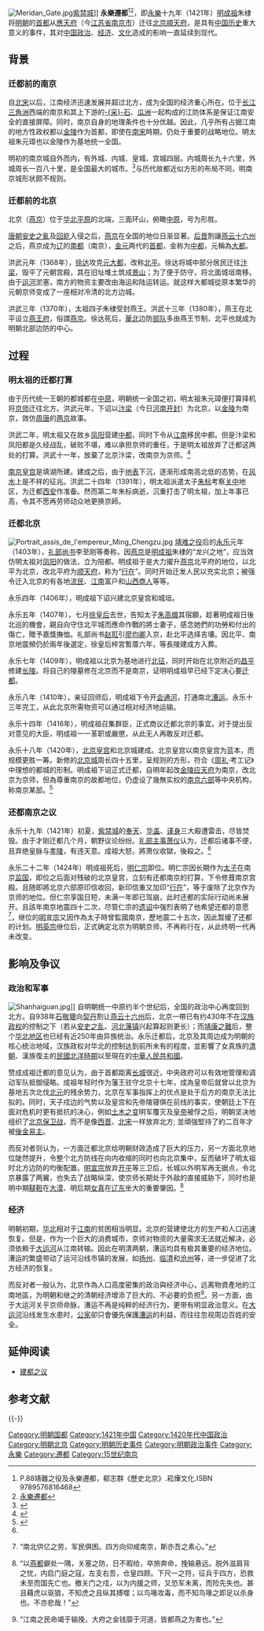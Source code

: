 [[File:Meridan_Gate.jpg|thumb]][[紫禁城|紫禁城]]]]
'''永樂遷都'''<ref>P.88靖難之役及永樂遷都，郗志群《歷史北京》.崧燁文化.ISBN 9789576816468</ref><ref>[http://www.smgsh.tc.edu.tw/web/Content.asp?ID=53105中國大百科 永樂遷都]</ref>，即[[永乐_(明朝)|永樂]]十九年（1421年）[[明成祖|明成祖]]朱棣将[[明朝|明朝]]的[[首都|首都]]从[[应天府_(明朝)|應天府]]（今[[江苏省|江苏省]][[南京市|南京市]]）迁往[[北京|北京]][[順天府|順天府]]，是具有[[中国历史|中国历史]]重大意义的事件，其对[[中国|中国]][[政治|政治]]、[[经济|经济]]、[[文化|文化]]造成的影响一直延续到现代。

==背景==
===迁都前的南京===
自[[北宋|北宋]]以后，江南经济迅速发展并超过北方，成为全国的经济重心所在。位于[[长江三角洲|长江三角洲]]西端的南京和其上下游的[[采石矶|-{采}-石]]、[[瓜洲|瓜洲]]一起构成的江防体系是保证江南安全的直接屏障。同时，南京自身的地理条件也十分优越。因此，几乎所有占据江南的地方性政权都以[[金陵|金陵]]作为首都，即使在[[南宋|南宋]]時期，仍处于重要的战略地位。明太祖朱元璋也以金陵作为基地统一全国。

明初的南京城自外而内，有外城、内城、皇城、宫城四层。内城周长九十六里，外城周长一百八十里，是全国最大的城市。<ref>{{cite book|title=[[明史|明史]]|chapter=地理志}}</ref>与历代故都近似方形的布局不同，明南京城形状颇不规则。

===迁都前的北京===
北京（[[燕京|燕京]]）位于[[华北平原|华北平原]]的北端，三面环山，俯瞰[[中原|中原]]，号为形胜。

[[唐朝|唐朝]][[安史之亂|安史之亂]]及[[回紇|回紇]]入侵之后，[[燕京|燕京]]在全国的地位日渐显著。[[后晋|后晋]]割讓[[燕云十六州|燕云十六州]]之后，燕京成为[[辽朝|辽]]的[[辽南京|南都]]（南京），[[金朝|金]][[元朝|元]]两代的[[首都|首都]]，金称为[[金中都|中都]]，元稱為[[元大都|大都]]。

洪武元年（1368年），[[徐达|徐达]]攻克[[元大都|元大都]]，改称[[北平府|北平]]。徐达将城中部分居民迁往[[汴梁|汴梁]]，毁平了元朝宫殿，其在旧址堆土筑成[[景山|景山]]；为了便于防守，将北面城垣南移。由于[[京杭大运河|运河]]淤塞，南方的物资主要改由海运和陆运转运。就这样大都城從原本繁华的元朝京师变成了一座相对冷清的北方边城。

洪武三年（1370年），太祖四子朱棣受封燕王。洪武十三年（1380年），燕王在北平设立[[明朝王府|燕王府]]，俗謂[[燕京|燕京]]。徐达死后，[[華北|華北]]边防[[部队|部队]]多由燕王节制，北平也就成为明朝北部边防的中心。

==过程==
{{see also|建都之议}}

===明太祖的迁都打算===
由于历代统一王朝的都城都在[[中原|中原]]，明朝统一全国之初，明太祖朱元璋便打算择机将[[京师|京师]]迁往北方。洪武元年，下诏以[[汴梁|汴梁]]（今日[[河南|河南]][[开封|开封]]）为北京，以[[金陵|金陵]]为南京，效仿[[西周|周]][[唐|唐]]的[[两京|两京]]故事。

洪武二年，明太祖又在故乡[[凤阳|凤阳]]营建[[明中都|中都]]，同时下令从[[江南|江南]]移民中都。但是汴梁和凤阳都是久经战乱，破败不堪，难以承担京师的重任，于是明太祖放弃了迁都这两处的打算。洪武十一年，放棄了北京汴梁，改南京为京师。<ref>{{cite book|title=[[明史|明史]]|chapter=太祖本纪}}</ref>

[[南京故宫|南京皇宫]]是填湖所建。建成之后，由于[[地表|地表]]下沉，逐渐形成南高北低的态势，在[[风水|风水]]上是不祥的征兆。洪武二十四年（1391年），明太祖派遣太子[[朱标|朱标]]考察[[关中|关中]]地区，为迁都[[西安|西安]]作准备。然而第二年朱标病逝，沉重打击了明太祖，加上年事已高，令其不愿再劳师动众地更换京師。

===迁都北京===
[[File:Portrait_assis_de_l'empereur_Ming_Chengzu.jpg|thumb]]
[[靖难之役|靖难之役]]后的[[永乐_(明成祖)|永乐]]元年（1403年），[[礼部|礼部]][[尚书|尚书]]李至刚等奏称，因[[燕京|燕京]]是[[明成祖|明成祖]]朱棣的“龙兴之地”，应当效仿明太祖对[[凤阳|凤阳]]的做法，立为陪都。明成祖于是大力擢升[[燕京|燕京]]北平府的地位，以北平为北京，改北平府为[[顺天府|顺天府]]，称为“[[行在|行在]]”。同时开始迁发人民以充实北京；被强令迁入北京的有各地[[流民|流民]]、[[江南|江南]]富户和[[晉商|山西商人]]等等。

永乐四年（1406年），明成祖下诏兴建北京皇宫和城垣。

永乐五年（1407年），七月[[仁孝文皇后|徐皇后]]去世，告知太子[[明仁宗|朱高熾]]其宿願，趁著明成祖日後北巡的機會，親自向守住北平城而應命作戰的將士妻子，感念她們的功勞和付出的傷亡，贈予嘉獎撫恤。礼部尚书[[赵羾|赵羾]]引[[廖均卿|廖均卿]]入京，赴北平选择吉壤。因北平、南京地震頻仍於兩年後選定，徐皇后梓宮暫厝六年，等長陵建成方入葬。

永乐七年（1409年），明成祖以北京为基地进行[[明成祖北伐|北征]]，同时开始在北京附近的[[昌平|昌平]]修建[[明长陵|长陵]]。将自己的陵墓修在北京而不是南京，证明明成祖早已经下定决心要[[迁都|迁都]]。

永乐八年（1410年），亲征回师后，明成祖下令开[[会通河|会通河]]，打通南北[[漕运|漕运]]。永乐十三年完工，从此北京所需物资可以通过相对经济地运输。

永乐十四年（1416年），明成祖召集群臣，正式商议迁都北京的事宜。对于提出反对意见的大臣，明成祖一一革职或嚴懲，从此无人再敢反对迁都。

永乐十八年（1420年），[[故宮|北京皇宫]]和北京城建成。北京皇宫以南京皇宫为蓝本，而规模更胜一筹。新修的[[北京城|北京城]]周长四十五里，呈规则的方形，符合《[[周礼|周礼]]·考工记》中理想的都城的形制。明成祖下诏正式迁都，自明年起改[[金陵|金陵]][[應天府_(明朝)|应天府]]为南京，改北京为京师，但為尊重南京的故都地位，仍虚设了幾無实权的[[南京六部|南京六部]]等中央机构，称南京某部。<ref name="Zhu Di">{{cite book|title=[[明史|明史]]|chapter=成祖本纪}}</ref>

===还都南京之议===
永乐十九年（1421年）初夏，[[紫禁城|紫禁城]]的[[太和殿|奉天]]、[[中和殿|华盖]]、[[保和殿|谨身]]三大殿遭雷击，尽皆焚毁。由于才刚迁都几个月，朝野议论纷纷。[[礼部|礼部]][[主事|主事]][[萧仪|萧仪]]认为，迁都后诸事不便，且弃绝皇脉与[[明孝陵|孝陵]]，有违天意。成祖大怒，將萧仪收獄，後殺之。<ref name="Zhu Di" />

永乐二十二年（1424年）明成祖死后，[[明仁宗|明仁宗]]即位。明仁宗因长期作为[[太子|太子]]在南京[[监国|监国]]，即位之后面对残破的北京皇宫，立刻有还都南京的打算，下令修葺南京宫殿。且随即將北京六部原印信收回，新印信重又加印“[[行在|行在]]”，等于废除了北京作为京师的地位。但仁宗享国日短，未满一年即已驾崩，此时还都的实际行动尚未展开。且該年南京地震四十二次，尽管仁宗的[[遗诏|遗诏]]中强烈表明了他希望还都的意愿<ref>{{cite book|title=明仁宗实录}}“南北供亿之劳，军民俱困。四方向仰咸南京，斯亦吾之素心。”</ref>，继位的[[明宣宗|明宣宗]]又因作為太子時曾監國南京，歷地震二十五次，因此暂缓了还都的计划。[[明英宗|明英宗]]继位后，正式确定北京为明朝京师，不再称行在，从此终明一代再未改变。

==影响及争议==
===政治和军事===
[[File:Shanhaiguan.jpg|thumb]]]]
自明朝统一中原约半个世纪后，全国的政治中心再度回到北方。自938年[[石敬瑭|石敬瑭]]向[[契丹|契丹]]割让[[燕云十六州|燕云十六州]]后，北京一帶已有约430年不在[[汉族|汉族]][[政权|政权]]的控制之下（若从[[安史之乱|安史之乱]]、[[河北|河北]][[藩镇|藩镇]]兴起算起则更长）；而[[靖康之難|靖康之難]]后，整个[[华北地区|华北地区]]也已经有近250年由异族统治。永乐迁都后，北京及其周边成为明朝的核心统治地域，汉族政权对华北的控制达到前所未有的程度，並影響了女真族的[[清朝|清朝]]、漢族復主的[[北洋政府|民國北洋時期]]以至現在的[[中華人民共和國|中華人民共和國]]。

赞成成祖迁都的意见认为，由于首都距离[[长城|长城]]很近，中央政府可以有效地管理和调动军队抵御侵略。成祖年轻时作为藩王驻守北京十七年，成為皇帝后就曾以北京为基地五次北伐[[北元|北元]]的残余势力，北京在军事指挥上的优点是处于后方的南京无法比拟的。同时，天子戍边的气势以及皇宫和先帝陵寝俱在前线的事实，使朝廷上下在面对危机时更有抵抗的决心，例如[[土木之变|土木之变]]明军覆灭及[[明英宗|皇帝]]被俘之后，明朝坚决地组织了[[北京保卫战|北京保卫战]]，而不是像[[西晋|西晋]]、[[北宋|北宋]]一样放弃北方; 並頑強堅持了約二百年才被[[明清戰爭|後金易主]]。

而反对者则认为，一方面迁都北京给明朝财政造成了巨大的压力，另一方面北京地位陡然提升，令整个北方防线在向内收缩的同时也向北京集中，反而破坏了明太祖时北方边防的均衡配置。[[明宣宗|明宣宗]]放弃[[元上都|开平]]等三卫后，长城以外明军再无据点，令北京暴露了两翼，也失去了战略纵深，使京师长期处于外敌的直接威胁下，同时也是明中期[[韃靼|韃靼]]在[[大漠|大漠]]、明后期[[女真|女真]]在[[辽东|辽东]]坐大的重要肇因。<ref>{{cite book|author=[[顾祖禹|顾祖禹]]|title=[[读史方舆纪要|读史方舆纪要]]|chapter=北直方舆纪要序}}“以[[北京|燕都]]僻处一隅，关塞之防，日不暇给，卒旅奔命，挽输悬远。脱外滋肩背之忧，内启门庭之寇，左支右吾，仓皇四顾。下尺一之符，征兵于四方，恐救未至而国先亡也。撤关门之戍，以为内援之师，又恐军未离，而险先失也。甚且藉虎以驱狼，不知虎之且纵其搏噬；以鸟喙攻毒，而不知鸟喙之即足以杀身也。不亦悲哉！”</ref>

===经济===
明朝初期，[[华北|华北]]相对于[[江南|江南]]的贫困相当明显。北京的营建使北方的生产和人口迅速恢复。但是，作为一个巨大的消费城市，京师对物资的大量需求无法就近解决，必须依赖于[[大运河|大运河]]从江南转输。因此在明清两朝，漕运均具有极其重要的经济地位。漕运的繁盛带动了运河沿线市镇的发展，如[[扬州|扬州]]、[[临清|临清]]和[[沧州|沧州]]等，进一步促进了北方经济的恢复。

而反对者一般认为，北京作為人口高度密集的政治與经济中心，远离物資產地的江南地區，为明朝和继之的清朝经济增添了巨大的、不必要的负担<ref>{{cite book|author=[[黄宗羲|黄宗羲]]|title=[[明夷待访录|明夷待访录]]|chapter=建都}}“江南之民命竭于输挽，大府之金钱靡于河道，皆都燕之为害也。”</ref>。另一方面，由于大运河关乎京师命脉，漕运不再是纯粹的经济行为，更带有明显政治意义。在[[大运河|大运河]]沿线发生水患时，[[公家|公家]]卻只會優先保護[[漕运|漕运]]的利益，而往往忽视周边百姓的安全。

== 延伸阅读 ==
* [[建都之议|建都之议]]

== 参考文献 ==
{{Reflist}}

{{-}}
{{中国都城}}
{{明朝历史事件}}
[[Category:明朝国都|Category:明朝国都]]
[[Category:1421年中国|Category:1421年中国]]
[[Category:1420年代中国政治|Category:1420年代中国政治]]
[[Category:明朝北京|Category:明朝北京]]
[[Category:明朝历史事件|Category:明朝历史事件]]
[[Category:明朝政治事件|Category:明朝政治事件]]
[[Category:永樂|Category:永樂]]
[[Category:遷都|Category:遷都]]
[[Category:15世纪南京|Category:15世纪南京]]